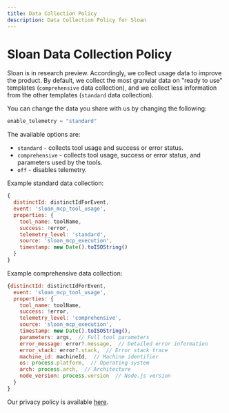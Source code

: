 ```yaml
---
title: Data Collection Policy
description: Data Collection Policy for Sloan
---
```



# Sloan Data Collection Policy

Sloan is in research preview. Accordingly, we collect usage data to improve the product. By default, we collect the most granular data on "ready to use" templates (`comprehensive` data collection), and we collect less information from the other templates (`standard` data collection).

You can change the data you share with us by changing the following:

```ts filename="sloan.config.toml"
enable_telemetry = "standard"
```

The available options are:

- `standard` - collects tool usage and success or error status.
- `comprehensive` - collects tool usage, success or error status, and parameters used by the tools.
- `off` - disables telemetry.

Example standard data collection:

```javascript filename="standard data collection" copy
{
  distinctId: distinctIdForEvent,
  event: 'sloan_mcp_tool_usage',
  properties: {
    tool_name: toolName,
    success: !error,
    telemetry_level: 'standard',
    source: 'sloan_mcp_execution',
    timestamp: new Date().toISOString()
  }
}
```

Example comprehensive data collection:

```javascript filename="comprehensive data collection" copy
{distinctId: distinctIdForEvent,
  event: 'sloan_mcp_tool_usage',
  properties: {
    tool_name: toolName,
    success: !error,
    telemetry_level: 'comprehensive',
    source: 'sloan_mcp_execution',
    timestamp: new Date().toISOString(),
    parameters: args,  // Full tool parameters
    error_message: error?.message,  // Detailed error information
    error_stack: error?.stack,  // Error stack trace
    machine_id: machineId,  // Machine identifier
    os: process.platform,  // Operating system
    arch: process.arch,  // Architecture
    node_version: process.version  // Node.js version
  }
}
```

Our privacy policy is available [here](https://www.fiveonefour.com/legal/privacy.pdf).


